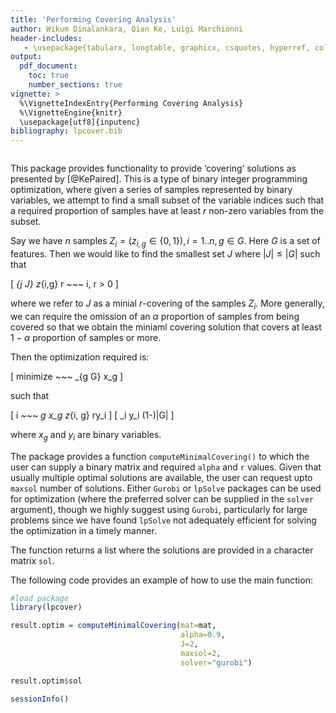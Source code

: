 ```yaml
---
title: 'Performing Covering Analysis'
author: Wikum Dinalankara, Qian Ke, Luigi Marchionni
header-includes:
   - \usepackage{tabularx, longtable, graphicx, csquotes, hyperref, color, url}
output:
  pdf_document:
    toc: true
    number_sections: true
vignette: >
  %\VignetteIndexEntry{Performing Covering Analysis}
  %\VignetteEngine{knitr}
  \usepackage[utf8]{inputenc}
bibliography: lpcover.bib
---
```


```r

```

\section{Introduction}

This package provides functionality to provide 'covering' solutions as presented by [@KePaired]. This is a type of binary integer programming optimization, where given a series of samples represented by binary variables, we attempt to find a small subset of the variable indices such that a required proportion of samples have at least $r$ non-zero variables from the subset.  

Say we have $n$ samples $Z_i = (z_{i,g} \in \{0, 1\}), i=1..n, g \in G$. Here $G$ is a set of features. Then we would like to find the smallest set $J$ where $|J| \le |G|$ such that 

\[ \sum_{j \in J} z_{i,g} \ge r ~~~ \forall i, r > 0 \]

where we refer to $J$ as a minial $r$-covering of the samples $Z_i$. More generally, we can require the omission of an $\alpha$ proportion of samples from being covered so that we obtain the miniaml covering solution that covers at least $1-\alpha$ proportion of samples or more.

Then the optimization required is:

\[ minimize ~~~ \sum_{g \in G} x_g \]

such that

\[ \forall i ~~~ \sum_g x_g z_{i, g} \ge ry_i \]
\[ \sum_i y_i \ge (1-\alpha)|G| \]

where $x_g$ and $y_i$ are binary variables.


\section{Example}

The package provides a function `computeMinimalCovering()` to which the user can supply a binary matrix and required `alpha` and `r` values. Given that usually multiple optimal solutions are available, the user can request upto `maxsol` number of solutions. Either `Gurobi` or `lpSolve` packages can be used for optimization (where the preferred solver can be supplied in the `solver` argument), though we highly suggest using `Gurobi`, particularly for large problems since we have found `lpSolve` not adequately efficient for solving the optimization in a timely manner.

The function returns a list where the solutions are provided in a character matrix `sol`.

The following code provides an example of how to use the main function:

```r

#load package
library(lpcover)

result.optim = computeMinimalCovering(mat=mat, 
                                      alpha=0.9, 
                                      J=2, 
                                      maxsol=2, 
                                      solver="gurobi")

result.optim$sol

```


\section{Session Information}

```r

sessionInfo()

```

\section{References}






